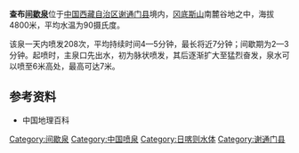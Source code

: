 '''查布[[间歇泉|间歇泉]]'''位于[[中国|中国]][[西藏自治区|西藏自治区]][[谢通门县|谢通门县]]境内，[[冈底斯山|冈底斯山]]南麓谷地之中，海拔4800米，平均水温为90摄氏度。

该泉一天内喷发208次，平均持续时间4—5分钟，最长将近7分钟；间歇期为2—3分钟。起喷时，主泉口先出水，初为脉状喷发，其后逐渐扩大至猛烈奋发，泉水可以喷至6米高处，最高可达7米。

==参考资料==
* 中国地理百科

[[Category:间歇泉|Category:间歇泉]]
[[Category:中国喷泉|Category:中国喷泉]]
[[Category:日喀则水体|Category:日喀则水体]]
[[Category:谢通门县|Category:谢通门县]]